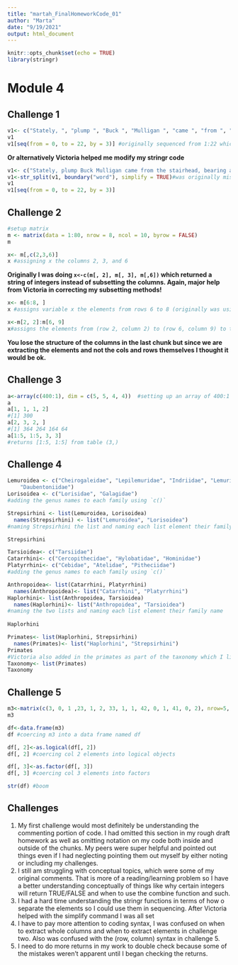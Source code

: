 ```yaml
---
title: "martah_FinalHomeworkCode_01"
author: "Marta"
date: "9/19/2021"
output: html_document
---
```


```r
knitr::opts_chunk$set(echo = TRUE)
library(stringr)
```

# Module 4  

## Challenge 1  

``` r
v1<- c("Stately, ", "plump ", "Buck ", "Mulligan ", "came ", "from ", "the ", "stairhead, ", "bearing ", "a ", "bowl ", "of ", "lather ", "on ", "which ", "a ", "mirror ", "and ", "a ", "razor ", "lay ", "crossed.")#individually writing out "" for each word in the vector
v1
v1[seq(from = 0, to = 22, by = 3)] #originally sequenced from 1:22 which returned different elements than 0:22
```
__Or alternatively Victoria helped me modify my stringr code__
```r
v1<- c("Stately, plump Buck Mulligan came from the stairhead, bearing a bowl of lather on which a mirror and a razor lay crossed.")
v1<-str_split(v1, boundary("word"), simplify = TRUE)#was originally missing `simplify = true` which returned a vector length of one and I was unable to sequence. Now I can split the vector into elements defined by the boundary "word" and sequence them.
v1
v1[seq(from = 0, to = 22, by = 3)]
```

## Challenge 2  

``` r
#setup matrix
m <- matrix(data = 1:80, nrow = 8, ncol = 10, byrow = FALSE)
m
```

``` r
x<- m[,c(2,3,6)] 
x #assigning x the columns 2, 3, and 6
```
__Originally I was doing `x<-c(m[, 2], m[, 3], m[,6])` which returned a string of integers instead of subsetting the columns. Again, major help from Victoria in correcting my subsetting methods!__
```r
x<- m[6:8, ]   
x #assigns variable x the elements from rows 6 to 8 (originally was using just 6 and 8)
```

```r
x<-m[2, 2]:m[6, 9]  
x#assigns the elements from (row 2, column 2) to (row 6, column 9) to the variable x
```
__You lose the structure of the columns in the last chunk but since we are extracting the elements and not the cols and rows themselves I thought it would be ok.__

## Challenge 3

```r
a<-array(c(400:1), dim = c(5, 5, 4, 4))  #setting up an array of 400:1 (descending) with the dimensions (5, 5) for rows and columns and (4, 4) for the 3rd and fourth dimension
a
a[1, 1, 1, 2]
#[1] 300
a[2, 3, 2, ]
#[1] 364 264 164 64
a[1:5, 1:5, 3, 3] 
#returns [1:5, 1:5] from table (3,)
```

## Challenge 4

```r
Lemuroidea <- c("Cheirogaleidae", "Lepilemuridae", "Indriidae", "Lemuridae",
    "Daubentoniidae")
Lorisoidea <- c("Lorisidae", "Galagidae")
#adding the genus names to each family using `c()`

Strepsirhini <- list(Lemuroidea, Lorisoidea)
  names(Strepsirhini) <- list("Lemuroidea", "Lorisoidea")
#naming Strepsirhini the list and naming each list element their family name

Strepsirhini

Tarsioidea<- c("Tarsiidae")
Catarrhini<- c("Cercopithecidae", "Hylobatidae", "Hominidae")
Platyrrhini<- c("Cebidae", "Atelidae", "Pitheciidae")
#adding the genus names to each family using `c()`

Anthropoidea<- list(Catarrhini, Platyrrhini)
  names(Anthropoidea)<- list("Catarrhini", "Platyrrhini")
Haplorhini<- list(Anthropoidea, Tarsioidea)
  names(Haplorhini)<- list("Anthropoidea", "Tarsioidea")
#naming the two lists and naming each list element their family name
  
Haplorhini

Primates<- list(Haplorhini, Strepsirhini)
  names(Primates)<- list("Haplorhini", "Strepsirhini")
Primates
#Victoria also added in the primates as part of the taxonomy which I liked so I included that code in the final
Taxonomy<- list(Primates)
Taxonomy
```

## Challenge 5

``` r
m3<-matrix(c(3, 0, 1 ,23, 1, 2, 33, 1, 1, 42, 0, 1, 41, 0, 2), nrow=5, ncol=3, byrow=TRUE) #originally I had flipped the rows and column so this data set is corrected
m3

df<-data.frame(m3)
df #coercing m3 into a data frame named df

df[, 2]<-as.logical(df[, 2])
df[, 2] #coercing col 2 elements into logical objects 

df[, 3]<-as.factor(df[, 3])
df[, 3] #coercing col 3 elements into factors

str(df) #boom
```


## Challenges

1) My first challenge would most definitely be understanding the commenting portion of code. I had omitted this section in my rough draft homework as well as omitting notation on my code both inside and outside of the chunks. My peers were super helpful and pointed out things even if I had neglecting pointing them out myself by either noting or including my challenges.
2) I still am struggling with conceptual topics, which were some of my original comments. That is more of a reading/learning problem so I have a better understanding conceptually of things like why certain integers will return TRUE/FALSE and when to use the combine function and such.
3) I had a hard time understanding the stringr functions in terms of how o separate the elements so I could use them in sequencing. After Victoria helped with the simplify command I was all set
4) I have to pay more attention to coding syntax, I was confused on when to extract whole columns and when to extract elements in challenge two. Also was confused with the (row, column) syntax in challenge 5.
5) I need to do more returns in my work to double check because some of the mistakes weren't apparent until I began checking the returns.